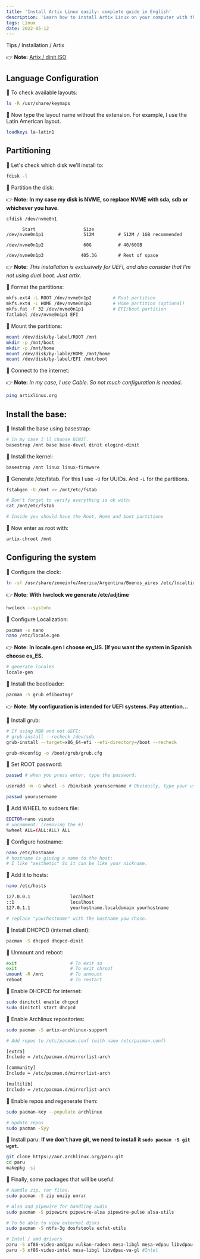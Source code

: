 ```yaml
---
title: 'Install Artix Linux easily: complete guide in English'
description: 'Learn how to install Artix Linux on your computer with this simple and clear guide in English. Includes tips to get the most out of your system.'
tags: Linux
date: 2022-05-12
---
```


Tips / Installation / Artix

👉 **Note:**
[Artix / dinit ISO](https://iso.artixlinux.org/iso/artix-base-dinit-20220123-x86_64.iso)

## Language Configuration

🔅 To check available layouts:

```bash
ls -R /usr/share/keymaps
```

🔅 Now type the layout name without the extension. For example, I use
the Latin American layout.

```bash
loadkeys la-latin1
```

## Partitioning

🔅 Let's check which disk we'll install to:

```bash
fdisk -l
```

🔅 Partition the disk:

👉 **Note:** **In my case my disk is NVME, so replace NVME with sda, sdb
or whichever you have.**

```bash
cfdisk /dev/nvme0n1
```

```
      Start                  Size
/dev/nvme0n1p1               512M         # 512M / 1GB recommended

/dev/nvme0n1p2               60G          # 40/60GB

/dev/nvme0n1p3              405.3G        # Rest of space
```

👉 **Note:** <i>This installation is exclusively for UEFI, and
also consider that I'm not using dual boot. Just artix.</i>

🔅 Format the partitions:

```bash
mkfs.ext4 -L ROOT /dev/nvme0n1p2        # Root partition
mkfs.ext4 -L HOME /dev/nvme0n1p3        # Home partition (optional)
mkfs.fat -F 32 /dev/nvme0n1p1           # EFI/boot partition
fatlabel /dev/nvme0n1p1 EFI
```

🔅 Mount the partitions:

```bash
mount /dev/disk/by-label/ROOT /mnt
mkdir -p /mnt/boot
mkdir -p /mnt/home
mount /dev/disk/by-lable/HOME /mnt/home
mount /dev/disk/by-label/EFI /mnt/boot
```

🔅 Connect to the internet:

👉 **Note:** <i>In my case, I use Cable. So not much configuration is needed.</i>

```bash
ping artixlinux.org
```

## Install the base:

🔅 Install the base using basestrap:

```bash
# In my case I'll choose DINIT.
basestrap /mnt base base-devel dinit elogind-dinit
```

🔅 Install the kernel:

```bash
basestrap /mnt linux linux-firmware
```

🔅 Generate /etc/fstab. For this I use `-U` for UUIDs. And `-L` for
the partitions.

```bash
fstabgen -U /mnt >> /mnt/etc/fstab

# Don't forget to verify everything is ok with:
cat /mnt/etc/fstab

# Inside you should have the Root, Home and boot partitions
```

🔅 Now enter as root with:

```bash
artix-chroot /mnt
```

## Configuring the system

🔅 Configure the clock:

```bash
ln -sf /usr/share/zoneinfo/America/Argentina/Buenos_aires /etc/localtime  # Here we need to put region/city.
```

👉 **Note:** **With hwclock we generate /etc/adjtime**

```bash
hwclock --systohc
```

🔅 Configure Localization:

```bash
pacman -s nano
nano /etc/locale.gen
```

👉 **Note:** **In locale.gen I choose en_US. (If you want the system in Spanish
choose es_ES.**

```bash
# generate locales
locale-gen
```

🔅 Install the bootloader:

```bash
pacman -S grub efibootmgr
```

👉 **Note:** **My configuration is intended for UEFI systems. Pay attention...**

🔅 Install grub:

```bash
# If using MBR and not UEFI:
# grub-install --recheck /dev/sda
grub-install --target=x86_64-efi --efi-directory=/boot --recheck

grub-mkconfig -o /boot/grub/grub.cfg
```

🔅 Set ROOT password:

```bash
passwd # when you press enter, type the password.

useradd -m -G wheel -s /bin/bash yourusername # Obviously, type your username here!

passwd yourusername
```

🔅 Add WHEEL to sudoers file:

```bash
EDITOR=nano visudo
# uncomment: (removing the #)
%wheel ALL=(ALL:ALL) ALL
```

🔅 Configure hostname:

```bash
nano /etc/hostname
# hostname is giving a name to the host:
# I like "aesthetic" So it can be like your nickname.
```

🔅 Add it to hosts:

```bash
nano /etc/hosts
```

```bash
127.0.0.1               localhost
::1                     localhost
127.0.1.1               yourhostname.localdomain yourhostname

# replace "yourhostname" with the hostname you chose.
```

🔅 Install DHCPCD (internet client):

```bash
pacman -S dhcpcd dhcpcd-dinit
```

🔅 Unmount and reboot:

```bash
exit                    # To exit su
exit                    # To exit chroot
umount -R /mnt          # To unmount
reboot                  # To restart
```

🔅 Enable DHCPCD for internet:

```bash
sudo dinitctl enable dhcpcd
sudo dinitctl start dhcpcd
```

🔅 Enable Archlinux repositories:

```bash
sudo pacman -S artix-archlinux-support

# Add repos to /etc/pacman.conf (with nano /etc/pacman.conf)

[extra]
Include = /etc/pacman.d/mirrorlist-arch

[community]
Include = /etc/pacman.d/mirrorlist-arch

[multilib]
Include = /etc/pacman.d/mirrorlist-arch
```

🔅 Enable repos and regenerate them:

```bash
sudo pacman-key --populate archlinux

# Update repos
sudo pacman -Syy
```

🔅 Install paru: **If we don't have git, we need to install it
`sudo pacman -S git wget`.**

```bash
git clone https://aur.archlinux.org/paru.git
cd paru
makepkg -si
```

🔅 Finally, some packages that will be useful:

```bash
# Handle zip, rar files.
sudo pacman -S zip unzip unrar

# Alsa and pipewire for handling audio
sudo pacman -S pipewire pipewire-alsa pipewire-pulse alsa-utils

# To be able to view external disks
sudo pacman -S ntfs-3g dosfstools exfat-utils

# Intel / amd drivers
paru -S xf86-video-amdgpu vulkan-radeon mesa-libgl mesa-vdpau libvdpau-va-gl libva-mesa-driver #AMD
paru -S xf86-video-intel mesa-libgl libvdpau-va-gl #Intel
```
